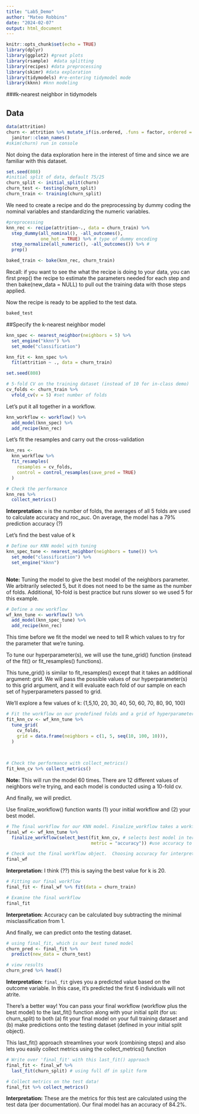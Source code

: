 ```yaml
---
title: "Lab5_Demo"
author: "Mateo Robbins"
date: "2024-02-07"
output: html_document
---
```


```r
knitr::opts_chunk$set(echo = TRUE)
library(dplyr)    
library(ggplot2) #great plots
library(rsample)  #data splitting 
library(recipes) #data preprocessing
library(skimr) #data exploration
library(tidymodels) #re-entering tidymodel mode
library(kknn) #knn modeling
```

###k-nearest neighbor in tidymodels

## Data

```r
data(attrition)
churn <- attrition %>% mutate_if(is.ordered, .funs = factor, ordered = F) %>% 
  janitor::clean_names()
#skim(churn) run in console
```

Not doing the data exploration here in the interest of time and since we are familiar with this dataset.

```r
set.seed(808)
#initial split of data, default 75/25
churn_split <- initial_split(churn)
churn_test <- testing(churn_split)
churn_train <- training(churn_split)
```

We need to create a recipe and do the preprocessing by dummy coding the nominal variables and standardizing the numeric variables.

```r
#preprocessing
knn_rec <- recipe(attrition~., data = churn_train) %>% 
  step_dummy(all_nominal(), -all_outcomes(),
             one_hot = TRUE) %>% # type of dummy encoding
  step_normalize(all_numeric(), -all_outcomes()) %>% #
  prep()

baked_train <- bake(knn_rec, churn_train)
```

Recall: if you want to see the what the recipe is doing to your data, you can first prep() the recipe to estimate the parameters needed for each step and then bake(new_data = NULL) to pull out the training data with those steps applied.

Now the recipe is ready to be applied to the test data.

```r
baked_test
```

##Specify the k-nearest neighbor model

```r

knn_spec <- nearest_neighbor(neighbors = 5) %>% 
  set_engine("kknn") %>% 
  set_mode("classification")
```

```r
knn_fit <- knn_spec %>% 
  fit(attrition ~ ., data = churn_train)
```

```r
set.seed(808)

# 5-fold CV on the training dataset (instead of 10 for in-class demo)
cv_folds <- churn_train %>% 
  vfold_cv(v = 5) #set number of folds

```

Let's put it all together in a workflow.

```r
knn_workflow <- workflow() %>% 
  add_model(knn_spec) %>% 
  add_recipe(knn_rec)
```

Let's fit the resamples and carry out the cross-validation
```r
knn_res <- 
  knn_workflow %>% 
  fit_resamples(
    resamples = cv_folds,
    control = control_resamples(save_pred = TRUE)
  )
```

```r
# Check the performance
knn_res %>% 
  collect_metrics()
```
__Interpretation:__ `n` is the number of folds, the averages of all 5 folds are used to calculate accuracy and roc_auc. On average, the model has a 79% prediction accuracy (?)

Let's find the best value of k
```r
# Define our KNN model with tuning
knn_spec_tune <- nearest_neighbor(neighbors = tune()) %>% 
  set_mode("classification") %>% 
  set_engine("kknn")
  
```
__Note:__ Tuning the model to give the best model of the neighbors parameter. We arbitrarily selected 5, but it does not need to be the same as the number of folds. Additional, 10-fold is best practice but runs slower so we used 5 for this example.


```r
# Define a new workflow
wf_knn_tune <- workflow() %>% 
  add_model(knn_spec_tune) %>% 
  add_recipe(knn_rec)
```

This time before we fit the model we need to tell R which values to try for the parameter that we're tuning.

To tune our hyperparameter(s), we will use the tune_grid() function (instead of the fit() or fit_resamples() functions).

This tune_grid() is similar to fit_resamples() except that it takes an additional argument: grid. We will pass the possible values of our hyperparameter(s) to this grid argument, and it will evaluate each fold of our sample on each set of hyperparameters passed to grid.

We'll explore a few values of k: (1,5,10, 20, 30, 40, 50, 60, 70, 80, 90, 100)
```r
# Fit the workflow on our predefined folds and a grid of hyperparameters
fit_knn_cv <- wf_knn_tune %>% 
  tune_grid(
    cv_folds,
    grid = data.frame(neighbors = c(1, 5, seq(10, 100, 10))),
  )
  
  

# Check the performance with collect_metrics()
fit_knn_cv %>% collect_metrics()
```
__Note:__ This will run the model 60 times. There are 12 different values of neighbors we're trying, and each model is conducted using a 10-fold cv.

And finally, we will predict.

Use finalize_workflow() function wants (1) your initial workflow and (2) your best model.

```r
# The final workflow for our KNN model. Finalize_workflow takes a workflow and a set of parameters.  In this case, that set is just the best value of k
final_wf <- wf_knn_tune %>% 
  finalize_workflow(select_best(fit_knn_cv, # selects best model in terms of value for k
                                metric = "accuracy")) #use accuracy to select model 

# Check out the final workflow object.  Choosing accuracy for interpretability in this simple binary context
final_wf
```
__Interpretation:__ I think (??) this is saying the best value for k is 20.

```r
# Fitting our final workflow
final_fit <- final_wf %>% fit(data = churn_train)

# Examine the final workflow
final_fit
```
__Interpretation:__ Accuracy can be calculated buy subtracting the minimal misclassification from 1. 

And finally, we can predict onto the testing dataset.

```r
# using final_fit, which is our best tuned model
churn_pred <- final_fit %>% 
  predict(new_data = churn_test)

# view results 
churn_pred %>% head()

```
__Interpretation:__ `final_fit` gives you a predicted value based on the outcome variable. In this case, it's predicted the first 6 individuals will not atrite. 

There's a better way! You can pass your final workflow (workflow plus the best model) to the last_fit() function along with your initial split (for us: churn_split) to both (a) fit your final model on your full training dataset and (b) make predictions onto the testing dataset (defined in your initial split object).

This last_fit() approach streamlines your work (combining steps) and also lets you easily collect metrics using the collect_metrics() function

```r
# Write over 'final_fit' with this last_fit() approach
final_fit <- final_wf %>% 
  last_fit(churn_split) # using full df in split form 

# Collect metrics on the test data!
final_fit %>% collect_metrics() 
```
__Interpretation:__ These are the metrics for this test are calculated using the test data (per documentation). Our final model has an accuracy of 84.2%.